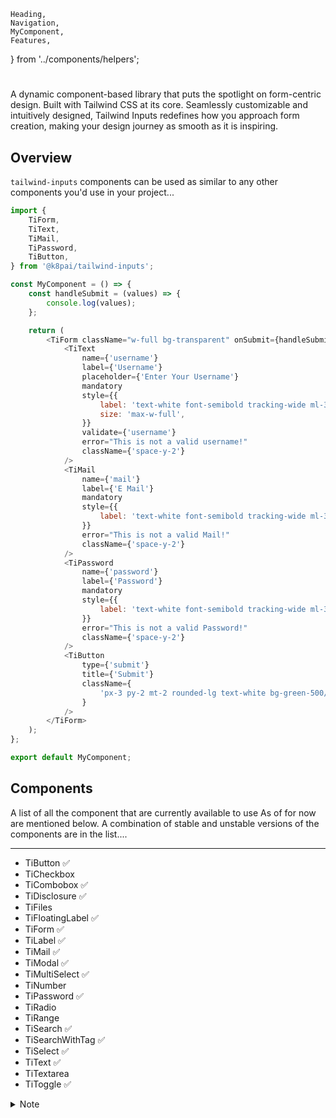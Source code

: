 	Heading,
	Navigation,
	MyComponent,
	Features,
} from '../components/helpers';

<Bleed>

# <Heading />

<Features />

A dynamic component-based library that puts the spotlight on form-centric design. Built with Tailwind CSS at its core. Seamlessly customizable and intuitively designed, Tailwind Inputs redefines how you approach form creation, making your design journey as smooth as it is inspiring.

<Navigation />

</Bleed>

## Overview

`tailwind-inputs` components can be used as similar to any other components you'd use in your project...

```js copy
import {
	TiForm,
	TiText,
	TiMail,
	TiPassword,
	TiButton,
} from '@k8pai/tailwind-inputs';

const MyComponent = () => {
	const handleSubmit = (values) => {
		console.log(values);
	};

	return (
		<TiForm className="w-full bg-transparent" onSubmit={handleSubmit}>
			<TiText
				name={'username'}
				label={'Username'}
				placeholder={'Enter Your Username'}
				mandatory
				style={{
					label: 'text-white font-semibold tracking-wide ml-3',
					size: 'max-w-full',
				}}
				validate={'username'}
				error="This is not a valid username!"
				className={'space-y-2'}
			/>
			<TiMail
				name={'mail'}
				label={'E Mail'}
				mandatory
				style={{
					label: 'text-white font-semibold tracking-wide ml-3',
				}}
				error="This is not a valid Mail!"
				className={'space-y-2'}
			/>
			<TiPassword
				name={'password'}
				label={'Password'}
				mandatory
				style={{
					label: 'text-white font-semibold tracking-wide ml-3',
				}}
				error="This is not a valid Password!"
				className={'space-y-2'}
			/>
			<TiButton
				type={'submit'}
				title={'Submit'}
				className={
					'px-3 py-2 mt-2 rounded-lg text-white bg-green-500/90 '
				}
			/>
		</TiForm>
	);
};

export default MyComponent;
```

## Components

A list of all the component that are currently available to use As of for now are mentioned below.
A combination of stable and unstable versions of the components are in the list....

---

-   TiButton ✅
-   TiCheckbox
-   TiCombobox ✅
-   TiDisclosure ✅
-   TiFiles
-   TiFloatingLabel ✅
-   TiForm ✅
-   TiLabel ✅
-   TiMail ✅
-   TiModal ✅
-   TiMultiSelect ✅
-   TiNumber
-   TiPassword ✅
-   TiRadio
-   TiRange
-   TiSearch ✅
-   TiSearchWithTag ✅
-   TiSelect ✅
-   TiText ✅
-   TiTextarea
-   TiToggle ✅

<details>
	<summary>Note</summary>
    **Stable versions** ✅ - components that need no further updates for working features and are currently fine-grained to use. <br />
    **Unstable versions** - are currently in updates and may have strict changes in props or use cases.

    Whenever using an unstable Component, it is a good practice to go through the
    latest documentation...

</details>
